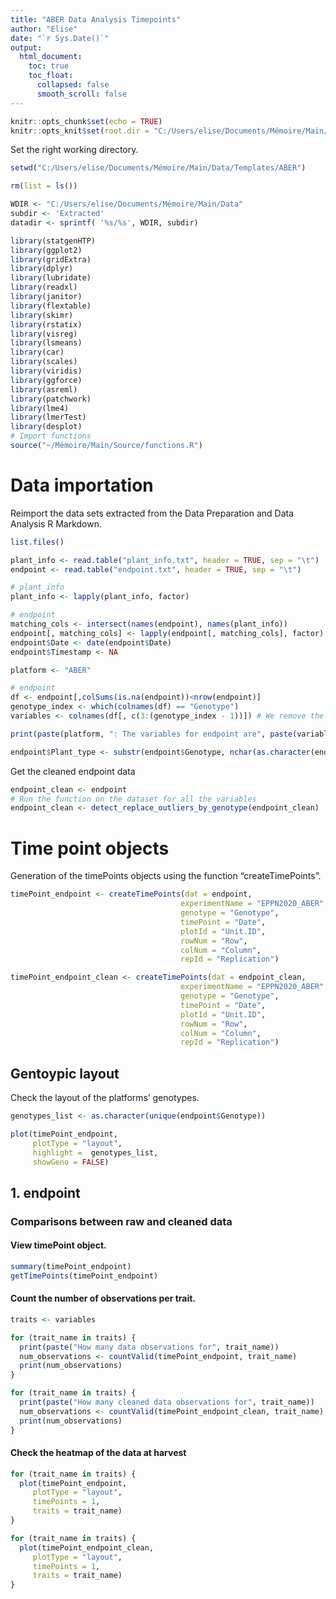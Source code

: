 ```yaml
---
title: "ABER Data Analysis Timepoints"
author: "Elise"
date: "`r Sys.Date()`"
output: 
  html_document:
    toc: true
    toc_float:
      collapsed: false
      smooth_scroll: false 
---
```


```r
knitr::opts_chunk$set(echo = TRUE)
knitr::opts_knit$set(root.dir = "C:/Users/elise/Documents/Mémoire/Main/Data/Templates/ABER")
```

Set the right working directory.

```r
setwd("C:/Users/elise/Documents/Mémoire/Main/Data/Templates/ABER")
```

```r
rm(list = ls())

WDIR <- "C:/Users/elise/Documents/Mémoire/Main/Data"
subdir <- 'Extracted'
datadir <- sprintf( '%s/%s', WDIR, subdir)

library(statgenHTP)
library(ggplot2)
library(gridExtra)
library(dplyr)
library(lubridate)
library(readxl)
library(janitor)
library(flextable)
library(skimr)
library(rstatix)
library(visreg)
library(lsmeans)
library(car)
library(scales)
library(viridis)
library(ggforce)
library(asreml)
library(patchwork)
library(lme4)
library(lmerTest)
library(desplot)
# Import functions
source("~/Mémoire/Main/Source/functions.R")
```

# Data importation

Reimport the data sets extracted from the Data Preparation and Data Analysis R Markdown.

```r
list.files()

plant_info <- read.table("plant_info.txt", header = TRUE, sep = "\t")
endpoint <- read.table("endpoint.txt", header = TRUE, sep = "\t")

# plant_info
plant_info <- lapply(plant_info, factor)

# endpoint
matching_cols <- intersect(names(endpoint), names(plant_info))
endpoint[, matching_cols] <- lapply(endpoint[, matching_cols], factor)
endpoint$Date <- date(endpoint$Date)
endpoint$Timestamp <- NA

platform <- "ABER"

# endpoint
df <- endpoint[,colSums(is.na(endpoint))<nrow(endpoint)]
genotype_index <- which(colnames(df) == "Genotype")
variables <- colnames(df[, c(3:(genotype_index - 1))]) # We remove the two first columns that are "Unit.ID" and "Date"

print(paste(platform, ": The variables for endpoint are", paste(variables, collapse = ", "), sep = " "))

endpoint$Plant_type <- substr(endpoint$Genotype, nchar(as.character(endpoint$Genotype)), nchar(as.character(endpoint$Genotype)))
```
Get the cleaned endpoint data

```r
endpoint_clean <- endpoint
# Run the function on the dataset for all the variables
endpoint_clean <- detect_replace_outliers_by_genotype(endpoint_clean)
```


# Time point objects

Generation of the timePoints objects using the function "createTimePoints".

```r
timePoint_endpoint <- createTimePoints(dat = endpoint,
                                      experimentName = "EPPN2020_ABER",
                                      genotype = "Genotype",
                                      timePoint = "Date",
                                      plotId = "Unit.ID",
                                      rowNum = "Row",
                                      colNum = "Column",
                                      repId = "Replication")

timePoint_endpoint_clean <- createTimePoints(dat = endpoint_clean,
                                      experimentName = "EPPN2020_ABER",
                                      genotype = "Genotype",
                                      timePoint = "Date",
                                      plotId = "Unit.ID",
                                      rowNum = "Row",
                                      colNum = "Column",
                                      repId = "Replication")
```


## Gentoypic layout 

Check the layout of the platforms' genotypes. 

```r
genotypes_list <- as.character(unique(endpoint$Genotype))

plot(timePoint_endpoint,
     plotType = "layout",
     highlight =  genotypes_list,
     showGeno = FALSE)
```

## 1. endpoint
### Comparisons between raw and cleaned data

#### View timePoint object.

```r
summary(timePoint_endpoint)
getTimePoints(timePoint_endpoint)
```

#### Count the number of observations per trait.

```r
traits <- variables

for (trait_name in traits) {
  print(paste("How many data observations for", trait_name))
  num_observations <- countValid(timePoint_endpoint, trait_name)
  print(num_observations)
}

for (trait_name in traits) {
  print(paste("How many cleaned data observations for", trait_name))
  num_observations <- countValid(timePoint_endpoint_clean, trait_name)
  print(num_observations)
}
```

#### Check the heatmap of the data at harvest

```r
for (trait_name in traits) {
  plot(timePoint_endpoint,
     plotType = "layout",
     timePoints = 1,
     traits = trait_name)
}

for (trait_name in traits) {
  plot(timePoint_endpoint_clean,
     plotType = "layout",
     timePoints = 1,
     traits = trait_name)
}

```


